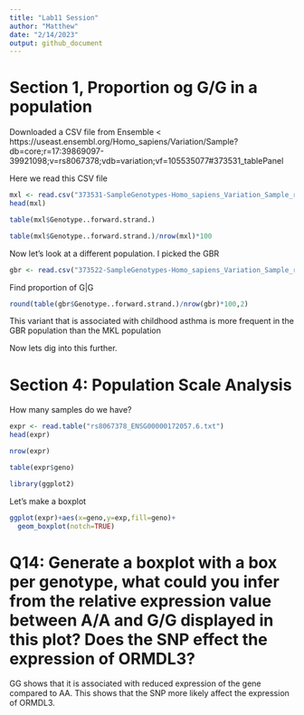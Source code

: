 ```yaml
---
title: "Lab11 Session"
author: "Matthew"
date: "2/14/2023"
output: github_document
---
```


# Section 1, Proportion og G/G in a population 

Downloaded a CSV file from Ensemble < https://useast.ensembl.org/Homo_sapiens/Variation/Sample?db=core;r=17:39869097-39921098;v=rs8067378;vdb=variation;vf=105535077#373531_tablePanel

Here we read this CSV file 

```r
mxl <- read.csv("373531-SampleGenotypes-Homo_sapiens_Variation_Sample_rs8067378.csv")
head(mxl)
```

```r
table(mxl$Genotype..forward.strand.)
```

```r
table(mxl$Genotype..forward.strand.)/nrow(mxl)*100
```

Now let's look at a different population. I picked the GBR

```r
gbr <- read.csv("373522-SampleGenotypes-Homo_sapiens_Variation_Sample_rs8067378.csv")
```

Find proportion of G|G

```r
round(table(gbr$Genotype..forward.strand.)/nrow(gbr)*100,2)
```

This variant that is associated with childhood asthma is more frequent in the GBR population  than the MKL population 

Now lets dig into this further. 



# Section 4: Population Scale Analysis 


How many samples do we have?
```r
expr <- read.table("rs8067378_ENSG00000172057.6.txt")
head(expr)
```

```r
nrow(expr)
```
```r
table(expr$geno)
```


```r
library(ggplot2)
```

Let's make a boxplot 

```r
ggplot(expr)+aes(x=geno,y=exp,fill=geno)+
  geom_boxplot(notch=TRUE)
```

# Q14: Generate a boxplot with a box per genotype, what could you infer from the relative expression value between A/A and G/G displayed in this plot? Does the SNP effect the expression of ORMDL3? 

GG shows that it is associated with reduced expression of the gene compared to AA. This shows that the SNP more likely affect the expression of ORMDL3. 



